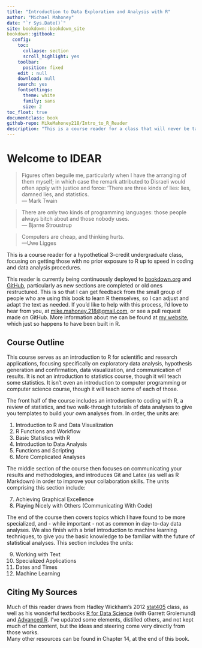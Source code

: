 ```yaml
---
title: "Introduction to Data Exploration and Analysis with R"
author: "Michael Mahoney"
date: "`r Sys.Date()`"
site: bookdown::bookdown_site
bookdown::gitbook:
  config:
    toc:
      collapse: section
      scroll_highlight: yes
    toolbar:
      position: fixed
    edit : null
    download: null
    search: yes
    fontsettings:
      theme: white
      family: sans
      size: 2
toc_float: true
documentclass: book
github-repo: MikeMahoney218/Intro_to_R_Reader
description: "This is a course reader for a class that will never be taught. Hopefully it helps you nonetheless."
---
```


# Welcome to IDEAR {-}

>Figures often beguile me, particularly when I have the arranging of them myself; in which case the remark attributed to Disraeli would often apply with justice and force: 'There are three kinds of lies: lies, damned lies, and statistics.  
><div align = "right"> --- Mark Twain </div>

> There are only two kinds of programming languages: those people always bitch about and those nobody uses.  
><div align = "right"> --- Bjarne Stroustrup  </div>

> Computers are cheap, and thinking hurts.
><div align = "right">---Uwe Ligges</div>

This is a course reader for a hypothetical 3-credit undergraduate class, focusing on getting those with no prior exposure to R up to speed in coding and data analysis procedures.

This reader is currently being continuously deployed to  [bookdown.org](https://bookdown.org/connect/#/apps/2008/access) and [GitHub](https://github.com/mikemahoney218/Intro_to_R_Reader), particularly as new sections are completed or old ones restructured. This is so that I can get feedback from the small group of people who are using this book to learn R themselves, so I can adjust and adapt the text as needed. If you'd like to help with this process, I'd love to hear from you, at <mike.mahoney.218@gmail.com>, or see a pull request made on GitHub. More information about me can be found at [my website](https://www.mikemahoney218.com), which just so happens to have been built in R.

## Course Outline
This course serves as an introduction to R for scientific and research applications, focusing specifically on exploratory data analysis, hypothesis generation and confirmation, data visualization, and communication of results. It is not an introduction to statistics course, though it will teach some statistics. It isn't even an introduction to computer programming or computer science course, though it will teach some of each of those.

The front half of the course includes an introduction to coding with R, a review of statistics, and two walk-through tutorials of data analyses to give you templates to build your own analyses from. In order, the units are:

1. Introduction to R and Data Visualization
2. R Functions and Workflow
3. Basic Statistics with R
4. Introduction to Data Analysis
5. Functions and Scripting
6. More Complicated Analyses

The middle section of the course then focuses on communicating your results and methodologies, and introduces Git and Latex (as well as R Markdown) in order to improve your collaboration skills. The units comprising this section include:

7. Achieving Graphical Excellence
8. Playing Nicely with Others (Communicating With Code)

The end of the course then covers topics which I have found to be more specialized, and - while important - not as common in day-to-day data analyses. We also finish with a brief introduction to machine learning techniques, to give you the basic knowledge to be familiar with the future of statistical analyses. This section includes the units:

9. Working with Text
10. Specialized Applications
11. Dates and Times
12. Machine Learning

## Citing My Sources
Much of this reader draws from Hadley Wickham's 2012 [stat405](http://stat405.had.co.nz/) class, as well as his wonderful textbooks [R for Data Science](http://r4ds.had.co.nz/index.html) (with Garrett Grolemund) and [Advanced R](https://adv-r.hadley.nz/index.html). I've updated some elements, distilled others, and not kept much of the content, but the ideas and steering come very directly from those works.  
Many other resources can be found in Chapter 14, at the end of this book. 